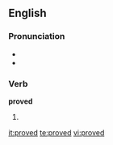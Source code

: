 ==English==

{{rank|island|special|memory|936|proved|plan|pain|official}}

===Pronunciation===
*{{IPA|/'pruvd/}}
*{{audio|en-us-proved.ogg|Audio (US)}}

===Verb===
'''proved'''
# {{past of|[[prove]]}}

[[it:proved]]
[[te:proved]]
[[vi:proved]]